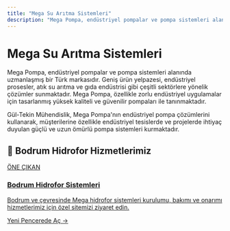```yaml
---
title: "Mega Su Arıtma Sistemleri"
description: "Mega Pompa, endüstriyel pompalar ve pompa sistemleri alanında uzmanlaşmış bir Türk markasıdır. Geniş ürün yelpazesi, endüstriyel prosesler, atık su arıtma ve..."
---
```


# Mega Su Arıtma Sistemleri

Mega Pompa, endüstriyel pompalar ve pompa sistemleri alanında uzmanlaşmış bir Türk markasıdır. Geniş ürün yelpazesi, endüstriyel prosesler, atık su arıtma ve gıda endüstrisi gibi çeşitli sektörlere yönelik çözümler sunmaktadır. Mega Pompa, özellikle zorlu endüstriyel uygulamalar için tasarlanmış yüksek kaliteli ve güvenilir pompaları ile tanınmaktadır.

Gül-Tekin Mühendislik, Mega Pompa'nın endüstriyel pompa çözümlerini kullanarak, müşterilerine özellikle endüstriyel tesislerde ve projelerde ihtiyaç duyulan güçlü ve uzun ömürlü pompa sistemleri kurmaktadır.

## 🌟 Bodrum Hidrofor Hizmetlerimiz

<a href="https://bodrum-hidrofor.gul-tekinmuhendislik.com" target="_blank" rel="noopener noreferrer" class="link-card featured">
  <div class="link-card-content">
    <span class="badge">ÖNE ÇIKAN</span>
    <h3>Bodrum Hidrofor Sistemleri</h3>
    <p>Bodrum ve çevresinde Mega hidrofor sistemleri kurulumu, bakımı ve onarımı hizmetlerimiz için özel sitemizi ziyaret edin.</p>
    <span class="link-card-cta">Yeni Pencerede Aç →</span>
  </div>
</a>